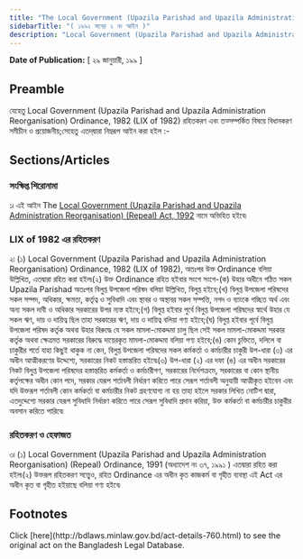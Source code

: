 ```yaml
---
title: "The Local Government (Upazila Parishad and Upazila Administration Reorganisation) (Repeal) Act, 1992"
sidebarTitle: "( ১৯৯২ সনের ২ নং আইন )"
description: "Local Government (Upazila Parishad and Upazila Administration Reorganisation) Ordinance, 1982 রহিতকরণকল্পে প্রণীত আইন৷"
---
```


**Date of Publication:** [ ২৯ জানুয়ারী, ১৯৯ ]

## Preamble

যেহেতু Local Government (Upazila Parishad and Upazila Administration Reorganisation) Ordinance, 1982 (LIX of 1982) রহিতকরণ এবং তত্সম্পর্কিত বিষয়ে বিধানকরণ সমীচীন ও প্রয়োজনীয়;সেহেতু এতদ্‌দ্বারা নিম্নরূপ আইন করা হইল :-

## Sections/Articles

### সংক্ষিপ্ত শিরোনামা

১৷ এই আইন The [Local Government (Upazila Parishad and Upazila Administration Reorganisation) (Repeal) Act, 1992](/laws/volume-29/act-760 "Local Government (Upazila Parishad and Upazila Administration Reorganisation) (Repeal) Act, 1992") নামে অভিহিত হইবে৷

### LIX of 1982 এর রহিতকরণ

২৷ (১) Local Government (Upazila Parishad and Upazila Administration Reorganisation) Ordinance, 1982 (LIX of 1982), অতঃপর উক্ত Ordinance বলিয়া উল্লিখিত, এতদ্বারা রহিত করা হইল৷(২) উক্ত Ordinance রহিত হইবার সংগে সংগে-(ক) উহার অধীনে গঠিত সকল Upazila Parishad অতঃপর বিলুপ্ত উপজেলা পরিষদ বলিয়া উল্লিখিত, বিলুপ্ত হইবে;(খ) বিলুপ্ত উপজেলা পরিষদের সকল সম্পদ, অধিকার, ক্ষমতা, কর্তৃত্ব ও সুবিধাদি এবং স্থাবর ও অস্থাবর সকল সম্পত্তি, নগদ ও ব্যাংকে গচ্ছিত অর্থ এবং অন্য সকল দাবী ও অধিকার সরকারের উপর ন্যস্ত হইবে;(গ) বিলুপ্ত হইবার পুর্বে বিলুপ্ত উপজেলা পরিষদের স্বার্থে উহার যে সকল ঋণ, দায় ও দায়িত্ব ছিল তাহা সরকারের ঋণ, দায় ও দায়িত্ব বলিয়া গণ্য হইবে;(ঘ) বিলুপ্ত হইবার পূর্বে বিলুপ্ত উপজেলা পরিষদ কর্তৃক অথবা উহার বিরুদ্ধে যে সকল মামলা-মোকদ্দমা চালু ছিল সেই সকল মামলা-মোকদ্দমা সরকার কর্তৃক অথবা ক্ষেত্রমত সরকারের বিরুদ্ধে দায়েরকৃত মামলা-মোকদ্দমা বলিয়া গণ্য হইবে;(ঙ) কোন চুক্তিতে, দলিলে বা চাকুরীর শর্তে যাহা কিছুই থাকুক না কেন, বিলুপ্ত উপজেলা পরিষদের সকল কর্মকর্তা ও কর্মচারীর চাকুরী উপ-ধারা (৩) এর অধীন আত্মীকরণের উদ্দেশ্যে, সরকারের নিকট হস্তান্তরিত হইবে৷(৩) উপ-ধারা (২) এর দফা (ঙ) এর অধীন সরকারের নিকট বিলুপ্ত উপজেলা পরিষদের হস্তান্তরিত কর্মকর্তা ও কর্মচারীগণ, সরকারের নির্দেশক্রমে, সরকারের বা কোন স্থানীয় কর্তৃপক্ষের অধীন কোন পদে, সরকার যেরূপ শর্তাবলী নির্ধারণ করিতে পারে সেরূপ শর্তাবলী অনুযায়ী আত্মীকৃত হইবেন এবং যদি উক্তরূপ শর্তাবলী কোন কর্মকর্তা বা কর্মচারীর নিকট গ্রহণযোগ্য না হয় তাহা হইলে সরকার লিখিত নোটিশ দ্বারা, এতদুদ্দেশ্যে সরকার যেরূপ সুবিধাদি নির্ধারণ করিতে পারে সেরূপ সুবিধাদি প্রদান করিয়া, উক্ত কর্মকর্তা বা কর্মচারীর চাকুরীর অবসান করিতে পারিবে৷

### রহিতকরণ ও হেফাজত

৩৷ (১) Local Government (Upazila Parishad and Upazila Administration Reorganisation) (Repeal) Ordinance, 1991 (অধ্যাদেশ নং ৩৭, ১৯৯১ ) এতদ্বারা রহিত করা হইল৷(২) উক্তরূপ রহিতকরণ সত্ত্বেও, রহিত Ordinance এর অধীন কৃত কাজকর্ম বা গৃহীত ব্যবস্থা এই Act এর অধীন কৃত বা গৃহীত হইয়াছে বলিয়া গণ্য হইবে৷

## Footnotes

<Note>
  Click [here](http://bdlaws.minlaw.gov.bd/act-details-760.html) to see the original act on the Bangladesh Legal Database.
</Note>
